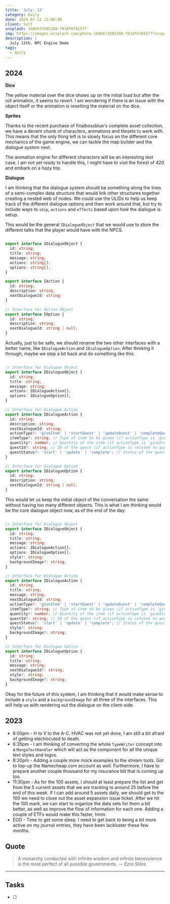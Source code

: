 ```yaml
---
title: 'July: 12'
category: Daily
date: 2024-07-12 12:00:00
client: Self
unsplash: 1686672605288-f83df6f815f7
img: https://images.unsplash.com/photo-1686672605288-f83df6f815f7?crop=entropy&cs=srgb&fm=jpg&ixid=MnwzNjM5Nzd8MHwxfHJhbmRvbXx8fHx8fHx8fDE2ODE3NDg2ODY&ixlib=rb-4.0.3&q=85
description: |
  July 12th. NPC Engine Demo
tags:
  - daily
---
```


## 2024

**Dice**

The yellow material over the dice shows up on the initial load but after the roll animation, it seems to revert.
I am wondering if there is an issue with the object itself or the animation is resetting the material on the dice.

**Sprites**

Thanks to the recent purchase of finalbossblue's complete asset collection, we have a decent chunk of characters, animations and tilesets to work with.
This means that the only thing left is to slowly focus on the different core mechanics of the game engine, we can tackle the map builder and the dialogue system next.

The animation engine for different characters will be an interesting test case, I am not yet ready to handle this, I might have to visit the forest of 420 and embark on a hazy trip.

**Dialogue**

I am thinking that the dialogue system should be something along the lines of a semi-complex data structure that would link other structures together creating a nested web of nodes.
We could use the ULIDs to help us keep track of the different dialogue options and then work around that, but try to include ways to `skip`, `actions` and `effects` based upon how the dialogue is setup.

This would be the general `IDialogueObject` that we would use to store the different talks that the player would have with the NPCS.

```ts

export interface IDialogueObject {
  id: string;
  title: string;
  message: string;
  actions: string[];
  options: string[];
}

export interface IAction {
  id: string;
  description: string;
  nextDialogueId: string;
}

// Interface for Option Object
export interface IOption {
  id: string;
  description: string;
  nextDialogueId: string | null;
}

```

Actually, just to be safe, we should rename the two other interfaces with a better name, like `IDialogueAction` and `IDialogueOption`.
After thinking it through, maybe we step a bit back and do something like this:

```ts

// Interface for Dialogue Object
export interface IDialogueObject {
  id: string;
  title: string;
  message: string;
  actions: IDialogueAction[];
  options: IDialogueOption[];
}

// Interface for Dialogue Action
export interface IDialogueAction {
  id: string;
  description: string;
  nextDialogueId: string;
  actionType?: 'giveItem' | 'startQuest' | 'updateQuest' | 'completeQuest';
  itemType?: string; // Type of item to be given (if actionType is 'giveItem')
  quantity?: number; // Quantity of the item (if actionType is 'giveItem')
  questId?: string; // ID of the quest (if actionType is related to quests)
  questStatus?: 'start' | 'update' | 'complete'; // Status of the quest (if actionType is related to quests)
}

// Interface for Dialogue Option
export interface IDialogueOption {
  id: string;
  description: string;
  nextDialogueId: string | null;
}

```

This would let us keep the initial object of the conversation the same without having too many different objects.
This is what I am thinking would be the core dialogue object now, as of the end of the day:

```ts

// Interface for Dialogue Object
export interface IDialogueObject {
  id: string;
  title: string;
  message: string;
  actions: IDialogueAction[];
  options: IDialogueOption[];
  style?: string;
  backgroundImage?: string;
}

// Interface for Dialogue Action
export interface IDialogueAction {
  id: string;
  title: string;
  message: string;
  nextDialogueId: string;
  actionType?: 'giveItem' | 'startQuest' | 'updateQuest' | 'completeQuest';
  itemType?: string; // Type of item to be given (if actionType is 'giveItem')
  quantity?: number; // Quantity of the item (if actionType is 'giveItem')
  questId?: string; // ID of the quest (if actionType is related to quests)
  questStatus?: 'start' | 'update' | 'complete'; // Status of the quest (if actionType is related to quests)
  style?: string;
  backgroundImage?: string;
}

// Interface for Dialogue Option
export interface IDialogueOption {
  id: string;
  title: string;
  message: string;
  nextDialogueId?: string;
  style?: string;
  backgroundImage?: string;
}


```

Okay for the future of this system, I am thinking that it would make sense to include a `style` and a `backgroundImage` for all three of the interfaces.
This will help us with rendering out the dialogue on the client-side.

## 2023
- 6:00pm - H to V to the A-C. HVAC was not yet done, I am still a bit afraid of getting electrocuted to death.
- 6:35pm - I am thinking of converting the whole `TypeWriter` concept into a `MangaTextHandler` which will act as the component for all the unique text styles and logos.
- 8:30pm - Adding a couple more mock examples to the stream tools. Got to top-up the Namecheap.com account as well. Furthermore, I have to prepare another couple thousand for my insurance bill that is coming up too. 
- 11:30pm - As for the 100 assets, I should at least prepare the list and get from the 5 current assets that we are tracking to around 25 before the end of this week. If I can add around 5 assets daily, we should get to the 100 we need to close out the asset expansion issue ticket. After we hit the 100 mark, we can start to organize the data sets for them a bit better, as well as improve the flow of information for each one. Adding a couple of ETFs would make this faster, hmm.
- EOD - Time to get some sleep. I need to get back to being a bit more active on my journal entries, they have been lackluster these few months.

## Quote

> A monarchy conducted with infinite wisdom and infinite benevolence is the most perfect of all possible governments.
> — <cite>Ezra Stiles</cite>

---

## Tasks

- [ ]